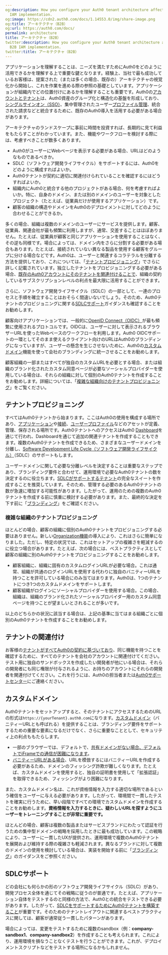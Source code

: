 ```yaml
---
og:description: How you configure your Auth0 tenant architecture affects your B2B
  IAM implementation.
og:image: https://cdn2.auth0.com/docs/1.14553.0/img/share-image.png
og:title: アーキテクチャ（B2B）
og:url: https://auth0.com/docs/
permalink: architecture
title: アーキテクチャ（B2B）
twitter:description: How you configure your Auth0 tenant architecture affects your
  B2B IAM implementation.
twitter:title: アーキテクチャ（B2B）
---
```


アプリケーションを理解することは、ニーズを満たすためにAuth0をどのように活用できるかを理解する上で重要な鍵となります。経験上、当社で最も成功しているお客様は、提案された（または多くの場合、既存の）アーキテクチャの視覚化から開始し、これを作業を進める際の参照の基礎としています。アプリケーションが組織内でどの位置付けにあるかを理解することも重要です。Auth0の[アカウントとテナント](/get-started/create-tenants)は、Auth0資産のグループ化と構造化の基盤を形成しており、[シングルサインオン（SSO）](/single-sign-on)、集中管理されたユーザー[プロファイル管理](/architecture-scenarios/b2b/profile-management)、統合された請求などと統合するために、既存のAuth0導入を活用する必要がある場合があります。



アーキテクチャのランドスケープに事前に時間を投資すれば、長期的に見て利益をもたらすことがわかっています。また、機能やワークフローを検討する際には、考慮すべきことが数多くあります。

* Auth0がユーザーにWebページを表示する必要がある場合、URLはどのようなものであるべきか。
* SDLC（ソフトウェア開発ライフサイクル）をサポートするには、Auth0をどのように構成すればよいか。
* Auth0テナントが契約に適切に関連付けられていることを確認するにはどうすればよいか。
* 組織内にAuth0と統合する他のプロジェクトがある場合、何を考慮すればよいか。特に、自身のドメイン、または別のドメインのユーザーを対象としたプロジェクト（たとえば、従業員だけが使用するアプリケーション）です。
* 顧客の組織の構造やドメインをAuth0のデプロイメントに対してどのように合わせることができるか。

多くの場合、組織は複数のドメインのユーザーにサービスを提供します。顧客、従業員、関連会社が最も頻繁に利用しますが、通常、交差することはほぼありません。たとえば、従業員が顧客と同じアプリケーションを使用することはなく、その逆も同様です。場合によっては、ドメイン内をさらに分割する必要がある場合もあります。たとえば、接続されていない異なる製品を使用する顧客をグループに分ける場合などです。Auth0は、ユーザーと関連するコラテラルを分離する方法を提供しており、これについては、「[テナントプロビジョニング](#tenant-provision)」でさらに詳しく記載されています。独立したテナントをプロビジョニングする必要がある場合、[既存のAuth0アカウントにそのテナントを関連付けることで](#tenant-association)、組織の契約しているサブスクリプションレベルの利点を最大限に活用することができます。



さらに、ソフトウェア開発ライフサイクル（SDLC）の一部として、一連のプロセスと手順を確立することはおそらく間違いないでしょう。そのため、Auth0テナントのプロビジョニングに関する[SDLCサポート](#sdlc-support)ガイダンスも確認することをお勧めします。

顧客向けアプリケーションでは、一般的に[OpenID Connect（OIDC）](/protocols/openid-connect-protocol)が最も頻繁に使用されるプロトコルです。OIDCは、ユーザーに対して表示されるブラウザーURLを使ったWebベースのワークフローを利用します。Auth0 OIDCサポートの一環としてそのまま使えるクライアント向けのURLはAuth0のブランディングになっていますが、ユーザーの懸念を生じさせないために、Auth0の[カスタムドメイン](#custom-domains)機能を使って会社のブランディングに統一させることをお勧めします。



顧客組織の一部またはすべてが独自のカスタムURLを必要とする場合、または組織のブランド化されたカスタム同意ページが必要なソーシャルプロバイダーを使用している場合は、それらの組織に対して個別のAuth0テナントを作成することをお勧めします。詳細については、「[複雑な組織向けのテナントプロビジョニング](#tenant-provision-for-complex-organizations)」をご覧ください。

## テナントプロビジョニング

すべてはAuth0テナントから始まります。ここはAuth0の使用を構成する場所であり、[アプリケーション](/applications)や[接続](/connections)、[ユーザープロファイル](/architecture-scenarios/b2b/profile-management)などのアセットが定義、管理、保存される場所です。Auth0テナントへのアクセスはAuth0 [Dashboard](/get-started/dashboard)を通じて行われ、Dashboardを通じて追加の関連テナントを作成することもできます。複数のAuth0テナントを作成できるため、さまざまなユーザードメインを分離し、[Software Development Life Cycle（ソフトウェア開発ライフサイクル）](#sdlc-support)（SDLC）のサポートもします。



ユーザードメインに関して必要な分離レベルを決定することは重要なステップであり、ブランディング要件と合わせて、運用環境で必要なAuth0テナントの数を決定するのに役立ちます。[SDLCがサポートするテナント](#sdlc-support)の完全なスイートを作成することを推奨しています。そのため、管理する必要のあるAuth0テナントの数が急速に増加する可能性があります。したがって、運用のための複数のAuth0テナントを作成する前に慎重に検討する必要があります。また、最終的な決定を下す前に「[ブランディング](/architecture-scenarios/b2b/branding)」をご確認ください。

### 複雑な組織のテナントプロビジョニング

ほとんどの場合、顧客の組織に個別のAuth0テナントをプロビジョニングする必要はありません。新しい[Organization機能](/organizations/organizations-overview)の導入により、これはさらに簡単になりました。ただし、特定の状況では、これはセットアップの複雑さを軽減するのに役立つ場合があります。たとえば、次の場合には、ベストプラクティスとして顧客の組織に別のAuth0テナントをプロビジョニングすることをお勧めします。

* 顧客組織に、組織に固有のカスタムログインURLが必要な場合。これは通常、組織が共通のログインURLを使用する代わりに独自のバニティーURLを持つことを許可している場合にのみ当てはまります。Auth0は、1つのテナントにつき1つのカスタムドメインをサポートします。
* 顧客組織がログインにソーシャルプロバイダーを使用する場合。この場合、組織は、組織のブランド化されたソーシャルプロバイダー用のカスタム同意ページを持つことが望ましいとされることが多いです。

以上のどちらかの状況に該当する場合は、上記の基準に当てはまる組織ごとに個別のAuth0テナントを作成することをお勧めします。



## テナントの関連付け

お客様の[テナントがすべてAuth0の契約に基づいており](/get-started/create-tenants/child-tenants)、同じ機能を持つことを確認するために、すべてのテナントを会社のアカウントに関連付けてください。テスト用に独自のサンドボックスを作成したい開発者が他にいる場合は、それらの開発者にも同じ権限が付与されるように、お持ちのアカウントにそれらの開発者を関連付けてください。これを行うには、Auth0の担当者または[Auth0サポートセンター](https://support.auth0.com)にご連絡ください。

## カスタムドメイン

Auth0テナントをセットアップすると、そのテナントにアクセスするためのURLの形式は`https://{yourTenant}.auth0.com`になります。[カスタムドメイン](/custom-domains)（バニティーURLとも呼ばれる）を提供することは、ブランディング要件をサポートするための重要な要素になるだけでなく、さらに重要なこととして、セキュリティ上の利点ももたらします。

* 一部のブラウザーでは、デフォルトで、[共有ドメインがない場合、デフォルトでiFrameでの通信が困難になります](/troubleshoot/troubleshoot-authentication/renew-tokens-when-using-safari)。
* [バニティーURLがある場合](https://auth0.com/blog/introducing-custom-domains-preview-with-auth0/)、URLを模倣するにはバニティーURLを作成する必要があるため、ドメインのフィッシング詐欺が難しくなります。たとえば、カスタムドメインを使用すると、独自の証明書を使用して「拡張認証」を取得できるため、フィッシングがより困難になります。



また、カスタムドメイン名は、これが資格情報を入力する適切な場所であるという確信をユーザーに与える必要があります。したがって、環境間で一貫したテストを確実に行うために、早い段階ですべての環境でカスタムドメインを作成することをお勧めします。**資格情報を入力するときに、疑わしいURLを探すようにユーザーをトレーニングすることが非常に重要です。**



ほとんどの場合、顧客は複数の製品またはサービスブランドにわたって認証を行うための集中型ドメインの戦略を採用したときに最も成功しています。この戦略により、ユーザーに一貫したUXが提供され、運用環境で複数のAuth0テナントを展開および維持する際の複雑さも軽減されます。異なるブランドに対して複数のドメインの使用を検討している場合は、実装を開始する前に「[ブランディング](/architecture-scenarios/b2b/branding)」のガイダンスをご参照ください。

## SDLCサポート

どの会社にも何らかの形のソフトウェア開発ライフサイクル（SDLC）があり、開発プロセス全体を通じてその戦略に従うのが普通です。たとえば、アプリケーション自体をテストするのと同様の方法で、Auth0との統合をテストできる必要があります。したがって、[SDLCをサポートするためにAuth0テナントを構築すること](/get-started/create-tenants/set-up-multiple-environments)が重要です。そのためのテナントレイアウトに関連するベストプラクティスに関しては、顧客が通常従う一貫したパターンがあります。



場合によっては、変更をテストするために複数のsandbox（例：**company-sandbox1**、**company-sandbox2**）を作成することも考えられます。これにより、運用環境を損なうことなくテストを行うことができます。これが、デプロイメントスクリプトなどをテストする場所になるかもしれません。